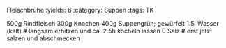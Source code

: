Fleischbrühe
:yields: 6
:category: Suppen
:tags: TK

500g Rindfleisch
300g Knochen
400g Suppengrün; gewürfelt
1.5l Wasser (kalt)
# langsam erhitzen und ca. 2.5h köcheln lassen
0 Salz
# erst jetzt salzen und abschmecken


